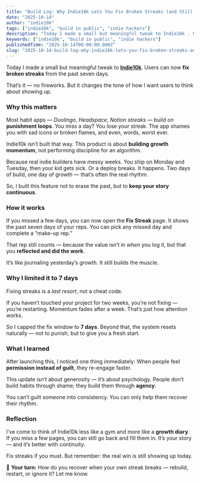 ```yaml
---
title: "Build Log: Why Indie10k Lets You Fix Broken Streaks (and Still Count It)"
date: "2025-10-14"
author: "indie10k"
tags: ["indie10k", "build in public", "indie hackers"]
description: "Today I made a small but meaningful tweak to Indie10k . Users can now fix broken streaks from the past seven days. That’s it — no fireworks. But it changes..."
keywords: ["indie10k", "build in public", "indie hackers"]
publishedTime: "2025-10-14T00:00:00.000Z"
slug: "2025-10-14-build-log-why-indie10k-lets-you-fix-broken-streaks-and-still-count-it-BGxe64hUsfMRdAjmx3Sw"
---
```


Today I made a small but meaningful tweak to [**Indie10k**](https://indie10k.com).
Users can now **fix broken streaks** from the past seven days.

That’s it — no fireworks. But it changes the tone of how I want users to think about showing up.
### Why this matters

Most habit apps — *Duolingo*, *Headspace*, *Notion streaks* — build on **punishment loops**.
You miss a day? You lose your streak. The app shames you with sad icons or broken flames, and even, words, worst ever.

Indie10k isn’t built that way.
This product is about **building growth momentum**, not performing discipline for an algorithm.

Because real indie builders have messy weeks.
You ship on Monday and Tuesday, then your kid gets sick. Or a deploy breaks.
It happens.
Two days of build, one day of growth — that’s often the real rhythm.

So, I built this feature not to erase the past, but to **keep your story continuous**.
### How it works

If you missed a few days, you can now open the **Fix Streak** page.
It shows the past seven days of your reps.
You can pick any missed day and complete a “make-up rep.”

That rep still counts — because the value isn’t in *when* you log it, but that you **reflected and did the work**.

It’s like journaling yesterday’s growth. It still builds the muscle.
### Why I limited it to 7 days

Fixing streaks is a *last resort*, not a cheat code.

If you haven’t touched your project for two weeks, you’re not fixing — you’re restarting.
Momentum fades after a week. That’s just how attention works.

So I capped the fix window to **7 days**.
Beyond that, the system resets naturally — not to punish, but to give you a fresh start.
### What I learned

After launching this, I noticed one thing immediately:
When people feel **permission instead of guilt**, they re-engage faster.

This update isn’t about generosity — it’s about psychology.
People don’t build habits through shame; they build them through **agency**.

You can’t guilt someone into consistency.
You can only help them recover their rhythm.
### Reflection

I’ve come to think of Indie10k less like a gym and more like a **growth diary**.
If you miss a few pages, you can still go back and fill them in.
It’s your story — and it’s better with continuity.

Fix streaks if you must.
But remember: the real win is still showing up today.

💬 **Your turn:**
How do you recover when your own streak breaks — rebuild, restart, or ignore it?
Let me know.